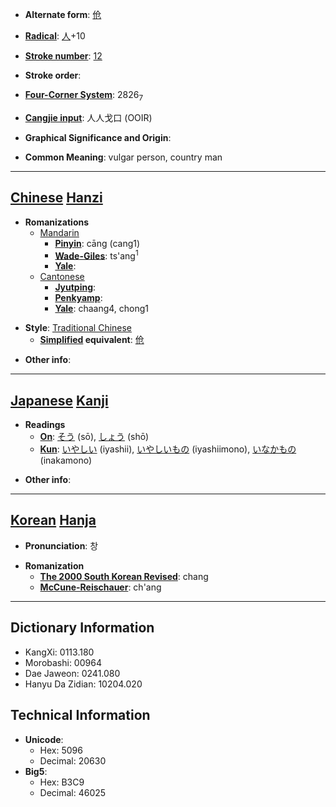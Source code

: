 * '''Alternate form''': [[伧]]

* '''[[Wiktionary:Chinese radical index| Radical]]''': [[Wiktionary:Chinese radical index 人|人]]+10

* '''[[Wiktionary:Chinese total strokes index|Stroke number]]''': [[Wiktionary:Chinese total strokes index 12|12]]

* '''Stroke order''': 

* '''[[Wiktionary:Chinese four corner index|Four-Corner System]]''': 2826<sub>7</sub>

* '''[[Wiktionary:Chinese Cangjie index|Cangjie input]]''': 人人戈口 (OOIR)

* '''Graphical Significance and Origin''': 

* '''Common Meaning''': vulgar person, country man

----

== [[Chinese]] [[Hanzi]] ==

* '''Romanizations'''
** [[Mandarin]]
*** '''[[Pinyin]]''': cāng (cang1)
*** '''[[Wade-Giles]]''': ts'ang<sup>1</sup>
*** '''[[Yale]]''': 
**[[Cantonese]]
***'''[[Jyutping]]''':
***'''[[Penkyamp]]''': 
***'''[[Yale]]''': chaang4, chong1

* '''Style''': [[Traditional Chinese]] 
** '''[[Simplified Chinese|Simplified]] equivalent''': [[伧]]

* '''Other info''': 

----

== [[Japanese]] [[Kanji]] ==

* '''Readings'''
** '''[[On]]''': [[そう]] (sō), [[しょう]] (shō)
** '''[[Kun]]''': [[いやしい]] (iyashii), [[いやしいもの]] (iyashiimono), [[いなかもの]] (inakamono)

* '''Other info''':  

----

== [[Korean]] [[Hanja]] ==

* '''Pronunciation''': 창

* '''Romanization'''
** '''[[The 2000 South Korean Revised Romanization|The 2000 South Korean Revised]]''': chang
** '''[[McCune-Reischauer]]''': ch'ang

----

== Dictionary Information ==

* KangXi: 0113.180
* Morobashi: 00964
* Dae Jaweon: 0241.080
* Hanyu Da Zidian: 10204.020

== Technical Information ==

* '''Unicode''':
** Hex: 5096
** Decimal: 20630
* '''Big5''':
** Hex: B3C9
** Decimal: 46025